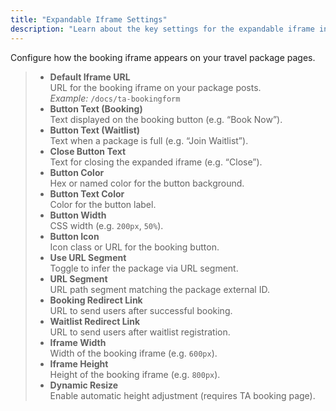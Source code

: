 ```yaml
---
title: "Expandable Iframe Settings"
description: "Learn about the key settings for the expandable iframe in the Travel Agent WordPress plugin."
---
```


Configure how the booking iframe appears on your travel package pages.

>- **Default Iframe URL**  
  URL for the booking iframe on your package posts.  
  _Example:_ `/docs/ta-bookingform`
>- **Button Text (Booking)**  
  Text displayed on the booking button (e.g. “Book Now”).
>- **Button Text (Waitlist)**  
  Text when a package is full (e.g. “Join Waitlist”).
>- **Close Button Text**  
  Text for closing the expanded iframe (e.g. “Close”).
>- **Button Color**  
  Hex or named color for the button background.
>- **Button Text Color**  
  Color for the button label.
>- **Button Width**  
  CSS width (e.g. `200px`, `50%`).
>- **Button Icon**  
  Icon class or URL for the booking button.
>- **Use URL Segment**  
  Toggle to infer the package via URL segment.
>- **URL Segment**  
  URL path segment matching the package external ID.
>- **Booking Redirect Link**  
  URL to send users after successful booking.
>- **Waitlist Redirect Link**  
  URL to send users after waitlist registration.
>- **Iframe Width**  
  Width of the booking iframe (e.g. `600px`).
>- **Iframe Height**  
  Height of the booking iframe (e.g. `800px`).
>- **Dynamic Resize**  
  Enable automatic height adjustment (requires TA booking page).